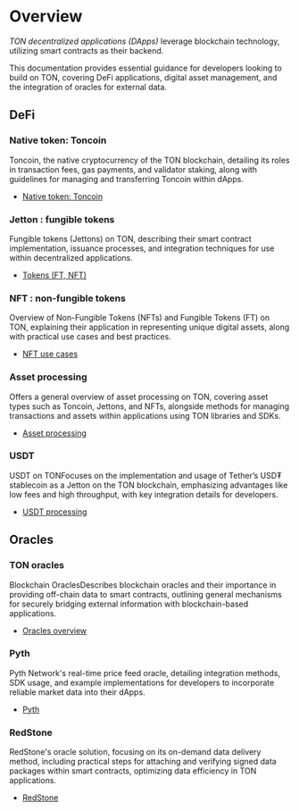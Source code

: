 
# Overview

_TON decentralized applications (DApps)_ leverage blockchain technology, utilizing smart contracts as their backend. 

This documentation provides essential guidance for developers looking to build on TON, covering DeFi applications, digital asset management, and the integration of oracles for external data. 

## DeFi

### Native token: Toncoin

Toncoin, the native cryptocurrency of the TON blockchain, detailing its roles in transaction fees, gas payments, and validator staking, along with guidelines for managing and transferring Toncoin within dApps.

- [Native token: Toncoin](/v3/documentation/dapps/defi/coins/)

### Jetton : fungible tokens

Fungible tokens (Jettons) on TON, describing their smart contract implementation, issuance processes, and integration techniques for use within decentralized applications.

- [Tokens (FT, NFT)](/v3/documentation/dapps/defi/tokens/)

### NFT : non-fungible tokens

Overview of Non-Fungible Tokens (NFTs) and Fungible Tokens (FT) on TON, explaining their application in representing unique digital assets, along with practical use cases and best practices.

- [NFT use cases](/v3/documentation/dapps/defi/nft/)

### Asset processing

Offers a general overview of asset processing on TON, covering asset types such as Toncoin, Jettons, and NFTs, alongside methods for managing transactions and assets within applications using TON libraries and SDKs.

- [Asset processing](/v3/documentation/dapps/assets/overview/)

### USDT

USDT on TONFocuses on the implementation and usage of Tether’s USD₮ stablecoin as a Jetton on the TON blockchain, emphasizing advantages like low fees and high throughput, with key integration details for developers.

- [USDT processing](/v3/documentation/dapps/assets/usdt/)

## Oracles

### TON oracles

Blockchain OraclesDescribes blockchain oracles and their importance in providing off-chain data to smart contracts, outlining general mechanisms for securely bridging external information with blockchain-based applications.

- [Oracles overview](/v3/documentation/dapps/oracles/about_blockchain_oracles/) 

### Pyth

Pyth Network's real-time price feed oracle, detailing integration methods, SDK usage, and example implementations for developers to incorporate reliable market data into their dApps.

- [Pyth](/v3/documentation/dapps/oracles/pyth/) 

### RedStone

RedStone's oracle solution, focusing on its on-demand data delivery method, including practical steps for attaching and verifying signed data packages within smart contracts, optimizing data efficiency in TON applications.

- [RedStone](/v3/documentation/dapps/oracles/red_stone/) <Feedback /> <Feedback /> <Feedback /> <Feedback /> <Feedback /> <Feedback /> <Feedback />
  <Feedback />
